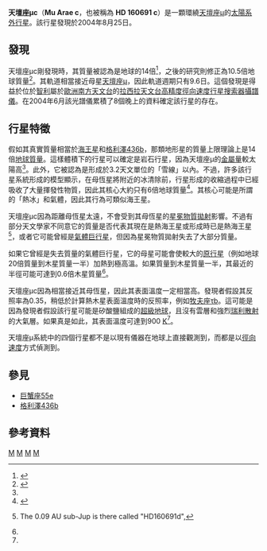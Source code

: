 {{noteTA
|G1=天文学
}}
{{Planetbox begin 
| name = Mu Arae c
}}
{{Planetbox star
| star = [[天壇座μ|天壇座μ]]
| constell = [[天壇座|天壇座]]
| RA = {{RA|17|44|08.7}}
| DEC = {{DEC|−51|50|03}}
| app_mag = 5.15
| dist_ly=50.6 ± 0.2
| dist_pc=15.51 ± 0.07
| class = G3IV–V
| mass = 1.10 ± 0.01
| radius = 1.36 ± 0.01
| temperature = 5820 ± 40
| metallicity = 0.30 ± 0.01
| age = 6.34 ± 0.40
}}
{{Planetbox orbit
| semimajor = 0.09094<ref name="pepe07">{{cite journal|bibcode=2007A&A...462..769P|title=The HARPS search for southern extra-solar planets. VIII. μ Arae, a system with four planets|author=Pepe, F.; Correia, A. C. M.; Mayor, M.; Tamuz, O.; Couetdic, J.; Benz, W.; Bertaux, J.-L.; Bouchy, F.; Laskar, J.; Lovis, C.; Naef, D.; Queloz, D.; Santos, N. C.; Sivan, J.-P.; Sosnowska, D.; Udry, S.|journal=[[Astronomy_and_Astrophysics|Astronomy and Astrophysics]]|volume=462|issue=2|year=2007|pages=769–776|doi=10.1051/0004-6361:20066194|arxiv = astro-ph/0608396 }}</ref>
| semimajor_gm = 13.605
| periastron = 0.07529
| periastron_gm = 11.264
| apastron = 0.10659
| apastron_gm = 15.946
| eccentricity = 0.172 ± 0.040<ref name="pepe07" />
| period = 9.6386 ± 0.0015<ref name="pepe07" />
| period_year = 0.02639
| arg_peri = 212.7 ± 13.3<ref name="pepe07" />
| t_peri = 2452991.1 ± 0.4<ref name="pepe07" />
| semi-amp = 3.06 ± 0.13<ref name="pepe07" />
}} 
{{Planetbox character 
| minimum_mass = 0.03321<ref name="pepe07" />
| minimum_mass_earth = 10.55
}} 
{{Planetbox discovery 
| discovery_date = 2004年8月25日
| discovery_site={{flag|Chile}}[[拉西拉天文台|拉西拉天文台]]
| discovery_method = [[HARPS|HARPS]] 
| discoverers = [[努諾·桑托斯_(天文學家)|Santos]], [[弗朗索瓦·布歇_(天文學家)|Bouchy]]<br />  [[米歇爾·麥耶|Mayor]], [[弗朗西斯科·佩佩|Pepe]]
| discovery_status=Published
}}
{{Planetbox catalog
| names = HD 160691 c
}}
{{Planetbox reference
| star = HD+160691
}}
{{Planetbox end}}

'''天壇座μc'''（'''Mu Arae c'''，也被稱為 '''HD 160691 c'''）是一顆環繞[[天壇座μ|天壇座μ]]的[[太陽系外行星|太陽系外行星]]。該行星發現於2004年8月25日。

==發現== 
天壇座μc剛發現時，其質量被認為是地球的14倍<ref name=harps>{{cite journal | title=A 14 Earth-masses exoplanet around μ Arae | author=N.C. Santos, F. Bouchy, [[米歇爾·麥耶|M. Mayor]], F. Pepe, [[戴狄爾·魁若茲|D. Queloz]], [[史蒂芬·烏德利|S. Udry]], C. Lovis, M. Bazot, W. Benz, J.-L. Bertaux, G. Lo Curto, X. Delfosse, C. Mordasini, D. Naef, J.-P. Sivan, and S. Vauclair | doi=10.1051/0004-6361:200400076 | year=2004 | journal=Astronomy and Astrophysics | volume=426 | pages=L19–L23 | arxiv=astro-ph/0408471|bibcode = 2004A&A...426L..19S }}</ref>，之後的研究則修正為10.5倍地球質量<ref name=harps2>{{cite journal | title=μ Ara, a system with four planets | author=F. Pepe, A.C.M. Correia, [[米歇爾·麥耶|M. Mayor]], O. Tamuz, W. Benz, J.-L. Bertaux, F. Bouchy, J. Couetdic, J. Laskar, C. Lovis, D. Naef, [[戴狄爾·魁若茲|D. Queloz]], N. C. Santos, J.-P. Sivan, D. Sosnowska, and [[史蒂芬·烏德利|S. Udry]] | doi=10.1051/0004-6361:20066194 | year=2007 | journal=Astronomy and Astrophysics | volume=462 | issue=2 | pages=769–776 | arxiv=astro-ph/0608396|bibcode = 2007A&A...462..769P }}</ref>。其軌道相當接近母星[[天壇座μ|天壇座μ]]，因此軌道週期只有9.6日。這個發現是得益於位於[[智利|智利]]屬於[[歐洲南方天文台|歐洲南方天文台]]的[[拉西拉天文台|拉西拉天文台]][[高精度徑向速度行星搜索器|高精度徑向速度行星搜索器]][[攝譜儀|攝譜儀]]。在2004年6月該光譜儀累積了8個晚上的資料確定該行星的存在。

==行星特徵==
假如其真實質量相當於[[海王星|海王星]]和[[格利澤436b|格利澤436b]]，那類地形星的質量上限理論上是14倍[[地球質量|地球質量]]。這樣體積下的行星可以確定是岩石行星，因為天壇座μ的[[金屬量|金屬量]]較太陽高<ref name=harps />。此外，它被認為是形成於3.2天文單位的「雪線」以內。不過，許多該行星系統形成的模型顯示，在母恆星將附近的冰清除前，行星形成的收縮過程中已經吸收了大量揮發性物質，因此其核心大約只有6倍地球質量<ref name=baraffe>{{cite journal | title=Birth and fate of hot-Neptune planets | author=I. Baraffe, Y. Alibert, G. Chabrier, W. Benz | year=2005 | doi=10.1051/0004-6361:20054040 | journal=Astronomy and Astrophysics | volume=450 | issue=3 | pages=1221–1229 |arxiv=astro-ph/0512091v1|bibcode = 2006A&A...450.1221B }}</ref>。其核心可能是所謂的「熱冰」和氣體，因此其行為可類似海王星。

天壇座μc因為距離母恆星太遠，不會受到其母恆星的[[日冕物质抛射|星冕物質拋射]]影響。不過有部分天文學家不同意它的質量是否代表其現在是熱海王星或形成時已是熱海王星<ref>{{cite journal | journal=Geophysical Research Abstracts | volume=9 | issue=07850 | year=2007 | url=http://www.cosis.net/abstracts/EGU2007/07850/EGU2007-J-07850.pdf?PHPSESSID=1eb3a7a98603083dda25d18001ea2a33 | title=The impact of nonthermal loss processes on planet masses from Neptunes to Jupiters | author=H. Lammer ''et al.'' | access-date=2011-12-18 | archive-date=2019-12-15 | archive-url=https://web.archive.org/web/20191215090631/https://www.cosis.net/abstracts/EGU2007/07850/EGU2007-J-07850.pdf?PHPSESSID=1eb3a7a98603083dda25d18001ea2a33 | dead-url=no }} The 0.09 AU sub-Jup is there called "HD160691d",</ref>，或者它可能曾經是[[氣體巨行星|氣體巨行星]]，但因為星冕物質拋射失去了大部分質量。

如果它曾經是失去質量的氣體巨行星，它的母星可能會使較大的[[原行星|原行星]]（例如地球20倍質量到木星質量一半）加熱到極高溫。如果質量到木星質量一半，其最近的半徑可能可達到0.6倍木星質量<ref name=baraffe />。

天壇座μc因為相當接近其母恆星，因此其表面溫度一定相當高。發現者假設其反照率為0.35，稍低於計算熱木星表面溫度時的反照率，例如[[牧夫座τb|牧夫座τb]]。這可能是因為發現者假設該行星可能是矽酸鹽組成的[[超級地球|超級地球]]，且沒有雲層和強烈[[瑞利散射|瑞利散射]]的大氣層。如果真是如此，其表面溫度可達到900 [[开尔文|K]]<ref name=harps />。

天壇座μ系統中的四個行星都不是以現有儀器在地球上直接觀測到，而都是以[[徑向速度|徑向速度]]方式偵測到。

==參見==
*[[巨蟹座55e|巨蟹座55e]]
*[[格利澤436b|格利澤436b]]

==參考資料==
{{reflist}}

{{天坛座μ}}

{{Sky|17|44|08.7|-|51|50|03|49.8}}

[[Category:天坛座|M]]
[[Category:超级地球|M]]
[[Category:2004年发现的系外行星|M]]
[[Category:熱海王星|M]]